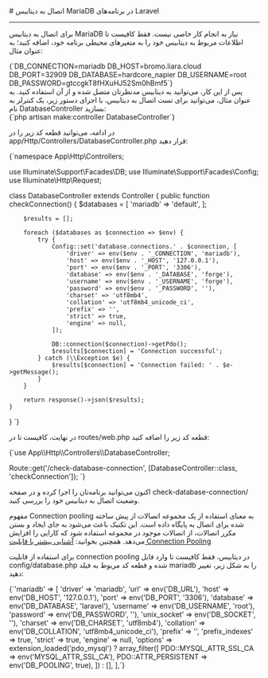 
<Layout>
# اتصال به دیتابیس MariaDB در برنامه‌های Laravel
<hr className="mb-2" />

برای اتصال به دیتابیس MariaDB نیاز به انجام کار خاصی نیست. فقط کافیست تا 
اطلاعات مربوط به دیتابیس خود را 
به متغیرهای محیطی برنامه خود، اضافه کنید؛ به عنوان مثال:
<div className="h-2" />
    <div dir='ltr'>
    <Highlight className="bash">
        {`DB_CONNECTION=mariadb
DB_HOST=bromo.liara.cloud
DB_PORT=32909
DB_DATABASE=hardcore_napier
DB_USERNAME=root
DB_PASSWORD=gtccgkT8fHXuHJ52Sm0hBmf5`}
    </Highlight>
    </div>
<div className="h-2" />
پس از این کار، می‌توانید به دیتابیس مدنظرتان متصل شده و از آن استفاده کنید. به عنوان مثال، می‌توانید برای تست اتصال به دیتابیس، با اجرای دستور زیر، یک کنترلر به نام <Important>DatabaseController</Important> بسازید:
<div className="h-2" />
    <div dir='ltr'>
    <Highlight className="bash">
        {`php artisan make:controller DatabaseController`}
    </Highlight>
    </div>
<div className="h-2" />

در ادامه، می‌توانید قطعه کد زیر را در <Important>app/Http/Controllers/DatabaseController.php</Important> قرار دهید:
<div className="h-2" />
    <div dir='ltr'>
    <Highlight className="bash">
        {`<?php

namespace App\\Http\\Controllers;

use Illuminate\\Support\\Facades\\DB;
use Illuminate\\Support\\Facades\\Config;
use Illuminate\\Http\\Request;

class DatabaseController extends Controller
{
    public function checkConnection()
    {
        $databases = [
            'mariadb' => 'default',
        ];

        $results = [];

        foreach ($databases as $connection => $env) {
            try {
                Config::set('database.connections.' . $connection, [
                    'driver' => env($env . '_CONNECTION', 'mariadb'),
                    'host' => env($env . '_HOST', '127.0.0.1'),
                    'port' => env($env . '_PORT', '3306'),
                    'database' => env($env . '_DATABASE', 'forge'),
                    'username' => env($env . '_USERNAME', 'forge'),
                    'password' => env($env . '_PASSWORD', ''),
                    'charset' => 'utf8mb4',
                    'collation' => 'utf8mb4_unicode_ci',
                    'prefix' => '',
                    'strict' => true,
                    'engine' => null,
                ]);

                DB::connection($connection)->getPdo();
                $results[$connection] = 'Connection successful';
            } catch (\\Exception $e) {
                $results[$connection] = 'Connection failed: ' . $e->getMessage();
            }
        }

        return response()->json($results);
    }
}
`}
    </Highlight>
    </div>
<div className="h-2" />

در نهایت، کافیست تا در <Important>routes/web.php</Important> قطعه کد زیر را اضافه کنید:
<div className="h-2" />
  <div dir='ltr'>
  <Highlight className="bash">
      {`use App\\Http\\Controllers\\DatabaseController;

Route::get('/check-database-connection', [DatabaseController::class, 'checkConnection']);
`}
  </Highlight>
  </div>
<div className="h-2" />
اکنون می‌توانید برنامه‌تان را اجرا کرده و در صفحه <Important>check-database-connection/</Important> وضعیت اتصال به دیتابیس خود را بررسی کنید.

<Section id="connection-pooling" title="استفاده از Connection Pooling" />

مفهوم Connection pooling به معنای استفاده از یک مجموعه اتصالات از پیش ساخته شده برای اتصال به پایگاه داده است. این تکنیک باعث می‌شود به جای ایجاد و بستن مکرر اتصالات، از اتصالات موجود در مجموعه استفاده شود که کارایی را افزایش می‌دهد.
<Alert variant='success'>همچنین بخوانید: <a className="blue-link" href="../../../../dbaas/details/connection-pool">آشنایی بیشتر با قابلیت Connection Pooling</a></Alert>

برای استفاده از قابلیت connection pooling در دیتابیس، فقط کافیست تا وارد فایل <Important>config/database.php</Important> شده و قطعه کد مربوط به فیلد <Important>mariadb</Important> را به شکل زیر، تغییر دهید:
<div className="h-2" />
  <div dir='ltr'>
  <Highlight className="bash">
  {`'mariadb' => [
    'driver' => 'mariadb',
    'url' => env('DB_URL'),
    'host' => env('DB_HOST', '127.0.0.1'),
    'port' => env('DB_PORT', '3306'),
    'database' => env('DB_DATABASE', 'laravel'),
    'username' => env('DB_USERNAME', 'root'),
    'password' => env('DB_PASSWORD', ''),
    'unix_socket' => env('DB_SOCKET', ''),
    'charset' => env('DB_CHARSET', 'utf8mb4'),
    'collation' => env('DB_COLLATION', 'utf8mb4_unicode_ci'),
    'prefix' => '',
    'prefix_indexes' => true,
    'strict' => true,
    'engine' => null,
    'options' => extension_loaded('pdo_mysql') ? array_filter([
        PDO::MYSQL_ATTR_SSL_CA => env('MYSQL_ATTR_SSL_CA'),
        PDO::ATTR_PERSISTENT => env('DB_POOLING', true),
    ]) : [],
  ],`}
  </Highlight>
  </div>
<div className="h-2" />

</Layout>
